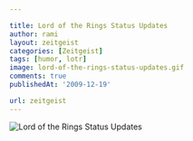 ```yaml
---

title: Lord of the Rings Status Updates
author: rami
layout: zeitgeist
categories: [Zeitgeist]
tags: [humor, lotr]
image: lord-of-the-rings-status-updates.gif
comments: true
publishedAt: '2009-12-19'

url: zeitgeist
---
```


![Lord of the Rings Status Updates](/assets/images/content/zeitgeist/lord-of-the-rings-status-updates.gif)
